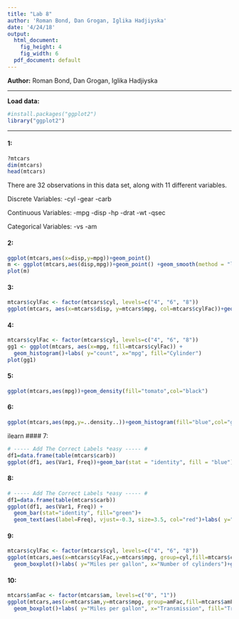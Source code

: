 ```yaml
---
title: "Lab 8"
author: 'Roman Bond, Dan Grogan, Iglika Hadjiyska'
date: '4/24/18'
output:
  html_document:
    fig_height: 4
    fig_width: 6
  pdf_document: default
---
```


**Author:** Roman Bond, Dan Grogan, Iglika Hadjiyska



* * *

**Load data:**



```r
#install.packages("ggplot2")
library("ggplot2")

```

* * *

#### 1:
```r
?mtcars 
dim(mtcars) 
head(mtcars)

```
There are 32 observations in this data set, along with 11 different variables. 

Discrete Variables:
-cyl
-gear
-carb

Continuous Variables:
-mpg
-disp
-hp
-drat
-wt
-qsec

Categorical Variables:
-vs
-am
<p>

#### 2:
```r
ggplot(mtcars,aes(x=disp,y=mpg))+geom_point()
m <- ggplot(mtcars,aes(disp,mpg))+geom_point() +geom_smooth(method = "lm")
plot(m)
```

#### 3: 
```r
mtcars$cylFac <- factor(mtcars$cyl, levels=c("4", "6", "8"))
ggplot(mtcars, aes(x=mtcars$disp, y=mtcars$mpg, col=mtcars$cylFac))+geom_point()+labs(y="mpg", x="disp", col="Cylinder")
```

#### 4:
```r
mtcars$cylFac <- factor(mtcars$cyl, levels=c("4", "6", "8"))
gg1 <- ggplot(mtcars, aes(x=mpg, fill=mtcars$cylFac)) + 
  geom_histogram()+labs( y="count", x="mpg", fill="Cylinder")
plot(gg1)

```

#### 5:
```r
ggplot(mtcars,aes(mpg))+geom_density(fill="tomato",col="black")
```

#### 6:
```r
ggplot(mtcars,aes(mpg,y=..density..))+geom_histogram(fill="blue",col="grey60")+geom_density(col="red")
```
ilearn
#### 7:
```r
# ----- Add The Correct Labels *easy ----- #
df1=data.frame(table(mtcars$carb))
ggplot(df1, aes(Var1, Freq))+geom_bar(stat = "identity", fill = "blue")+geom_text(aes(label=Freq),vjust=1.5, color="white", size=3.5)+labs( y="Frequency", x="Carburetors")+guides(fill=F)+theme_minimal()
```

#### 8:
```r
# ----- Add The Correct Labels *easy ----- #
df1=data.frame(table(mtcars$carb))
ggplot(df1, aes(Var1, Freq)) +
  geom_bar(stat="identity", fill="green")+
  geom_text(aes(label=Freq), vjust=-0.3, size=3.5, col="red")+labs( y="Frequency", x="Carburetors")+guides(fill=F)+theme_minimal()
```

#### 9:
```r
mtcars$cylFac <- factor(mtcars$cyl, levels=c("4", "6", "8"))
ggplot(mtcars,aes(x=mtcars$cylFac,y=mtcars$mpg, group=cyl,fill=mtcars$cylFac))+
  geom_boxplot()+labs( y="Miles per gallon", x="Number of cylinders")+guides(fill=F)+theme_classic()
```

#### 10:
```r
mtcars$amFac <- factor(mtcars$am, levels=c("0", "1"))
ggplot(mtcars,aes(x=mtcars$am,y=mtcars$mpg, group=amFac,fill=mtcars$amFac))+
  geom_boxplot()+labs( y="Miles per gallon", x="Transmission", fill="Transmission")+theme_classic()
```
